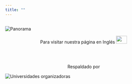 ```yaml
---
title: ""
---
```


<h2> </h2>

<img src="imagenes/medellin_esp.png" alt="Panorama">

<center>
Para visitar nuestra página en Inglés
<a href="https://rdaymedellin.github.io/rday_eng/index.html"><img border="0" src="imagenes/ing.png" width="35" height="25"></a>
</center>

<br/>
<br/>

<center>
Respaldado por
</center>

<img src="imagenes/auxiliar.png" alt="Universidades organizadoras">